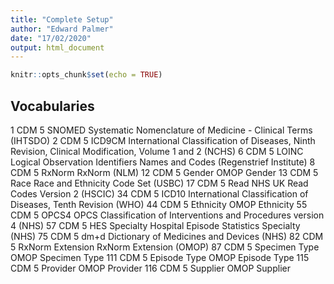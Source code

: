 ```yaml
---
title: "Complete Setup"
author: "Edward Palmer"
date: "17/02/2020"
output: html_document
---
```


```r
knitr::opts_chunk$set(echo = TRUE)
```

## Vocabularies

1	CDM 5	SNOMED	Systematic Nomenclature of Medicine - Clinical Terms (IHTSDO)
2	CDM 5	ICD9CM	International Classification of Diseases, Ninth Revision, Clinical Modification, Volume 1 and 2 (NCHS)
6	CDM 5	LOINC	Logical Observation Identifiers Names and Codes (Regenstrief Institute)
8	CDM 5	RxNorm	RxNorm (NLM)
12	CDM 5	Gender	OMOP Gender
13	CDM 5	Race	Race and Ethnicity Code Set (USBC)
17	CDM 5	Read	NHS UK Read Codes Version 2 (HSCIC)
34	CDM 5	ICD10	International Classification of Diseases, Tenth Revision (WHO)
44	CDM 5	Ethnicity	OMOP Ethnicity
55	CDM 5	OPCS4	OPCS Classification of Interventions and Procedures version 4 (NHS)
57	CDM 5	HES Specialty	Hospital Episode Statistics Specialty (NHS)
75	CDM 5	dm+d	Dictionary of Medicines and Devices (NHS)
82	CDM 5	RxNorm Extension	RxNorm Extension (OMOP)
87	CDM 5	Specimen Type	OMOP Specimen Type
111	CDM 5	Episode Type	OMOP Episode Type
115	CDM 5	Provider	OMOP Provider
116	CDM 5	Supplier	OMOP Supplier


